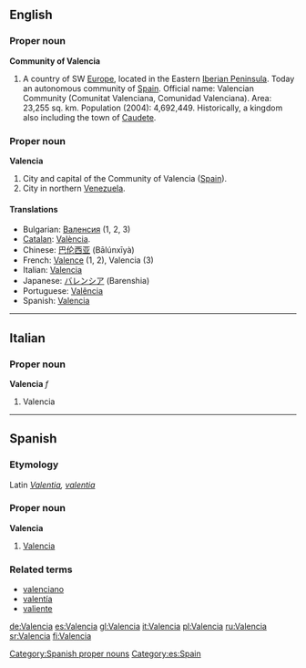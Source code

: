 ==English==

===Proper noun===
{{wikipedia|Valencia (autonomous community)}}
'''Community of Valencia'''

# A country of SW [[Europe]], located in the Eastern [[Iberia|Iberian Peninsula]]. Today an autonomous community of [[Spain]]. Official name: Valencian Community (Comunitat Valenciana, Comunidad Valenciana). Area: 23,255 sq. km. Population (2004): 4,692,449. Historically, a kingdom also including the town of [[Caudete]].

===Proper noun===
{{wikipedia}}
'''Valencia'''
# City and capital of the Community of Valencia ([[Spain]]).
# City in northern [[Venezuela]].

====Translations====
{{top}}
* Bulgarian: [[Валенсия]] (1, 2, 3)
* [[Catalan]]: [[València]].
* Chinese: [[巴伦西亚]] (Bālúnxīyà)
* French: [[Valence]] (1, 2), Valencia (3)
* Italian: [[#Italian|Valencia]]
* Japanese: [[バレンシア]] (Barenshia)
* Portuguese: [[Valência]]
* Spanish: [[#Spanish|Valencia]]
{{bottom}}

----

==Italian==

===Proper noun===
'''Valencia''' ''f''

# Valencia

----

==Spanish==

===Etymology===
Latin ''[[Valentia]], [[valentia]]''

===Proper noun===
'''Valencia'''

# [[#English|Valencia]]

===Related terms===
* [[valenciano]]
* [[valentía]]
* [[valiente]]

[[Category:Spanish proper nouns]]
[[Category:es:Spain]]

[[de:Valencia]]
[[es:Valencia]]
[[gl:Valencia]]
[[it:Valencia]]
[[pl:Valencia]]
[[ru:Valencia]]
[[sr:Valencia]]
[[fi:Valencia]]